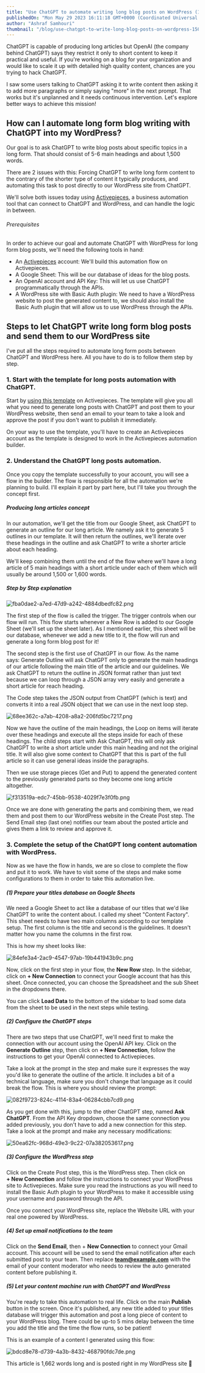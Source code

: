 ```yaml
---
title: "Use ChatGPT to automate writing long blog posts on WordPress (1,500+ words)"
publishedOn: "Mon May 29 2023 16:11:18 GMT+0000 (Coordinated Universal Time)"
author: "Ashraf Samhouri"
thumbnail: "/blog/use-chatgpt-to-write-long-blog-posts-on-wordpress-1500-words/thumbnail.png"
---
```


ChatGPT is capable of producing long articles but OpenAI (the company behind ChatGPT) says they restrict it only to short content to keep it practical and useful. If you're working on a blog for your organization and would like to scale it up with detailed high quality content, chances are you trying to hack ChatGPT.

I saw some users talking to ChatGPT asking it to write content then asking it to add more paragraphs or simply saying "more" in the next prompt. That works but it's unplanned and it needs continuous intervention. Let's explore better ways to achieve this mission!

How can I automate long form blog writing with ChatGPT into my WordPress?
-------------------------------------------------------------------------

Our goal is to ask ChatGPT to write blog posts about specific topics in a long form. That should consist of 5-6 main headings and about 1,500 words.

There are 2 issues with this: Forcing ChatGPT to write long form content to the contrary of the shorter type of content it typically produces, and automating this task to post directly to our WordPress site from ChatGPT.

We'll solve both issues today using [Activepieces](https://cloud.activepieces.com/sign-up), a business automation tool that can connect to ChatGPT and WordPress, and can handle the logic in between.

###### Prerequisites

In order to achieve our goal and automate ChatGPT with WordPress for long form blog posts, we'll need the following tools in hand:

*   An [Activepieces](https://cloud.activepieces.com/sign-up) account: We'll build this automation flow on Activepieces.
*   A Google Sheet: This will be our database of ideas for the blog posts.
*   An OpenAI account and API Key: This will let us use ChatGPT programmatically through the APIs.
*   A WordPress site with Basic Auth plugin: We need to have a WordPress website to post the generated content to, we should also install the Basic Auth plugin that will allow us to use WordPress through the APIs.

Steps to let ChatGPT write long form blog posts and send them to our WordPress site
-----------------------------------------------------------------------------------

I've put all the steps required to automate long form posts between ChatGPT and WordPress here. All you have to do is to follow them step by step.

### 1\. Start with the template for long posts automation with ChatGPT.

Start by [using this template](https://cloud.activepieces.com/templates/41Txbb9JfLbuhHYJOiNSE) on Activepieces. The template will give you all what you need to generate long posts with ChatGPT and post them to your WordPress website, then send an email to your team to take a look and approve the post if you don't want to publish it immediately.

On your way to use the template, you'll have to create an Activepieces account as the template is designed to work in the Activepieces automation builder.

### 2\. Understand the ChatGPT long posts automation.

Once you copy the template successfully to your account, you will see a flow in the builder. The flow is responsible for all the automation we're planning to build. I'll explain it part by part here, but I'll take you through the concept first.

##### Producing long articles concept

In our automation, we'll get the title from our Google Sheet, ask ChatGPT to generate an outline for our long article. We namely ask it to generate 5 outlines in our template. It will then return the outlines, we'll iterate over these headings in the outline and ask ChatGPT to write a shorter article about each heading.

We'll keep combining them until the end of the flow where we'll have a long article of 5 main headings with a short article under each of them which will usually be around 1,500 or 1,600 words.

##### Step by Step explanation

![fba0dae2-a7ed-47d9-a242-4884dbedfc82.png](/blog/use-chatgpt-to-write-long-blog-posts-on-wordpress-1500-words/images/fba0dae2-a7ed-47d9-a242-4884dbedfc82.png)

The first step of the flow is called the trigger. The trigger controls when our flow will run. This flow starts whenever a New Row is added to our Google Sheet (we'll set up the sheet later). As I mentioned earlier, this sheet will be our database, whenever we add a new title to it, the flow will run and generate a long form blog post for it!

The second step is the first use of ChatGPT in our flow. As the name says: Generate Outline will ask ChatGPT only to generate the main headings of our article following the main title of the article and our guidelines. We ask ChatGPT to return the outline in JSON format rather than just text because we can loop through a JSON array very easily and generate a short article for reach heading.

The Code step takes the JSON output from ChatGPT (which is text) and converts it into a real JSON object that we can use in the next loop step.

![68ee362c-a7ab-4208-a8a2-206fd5bc7217.png](/blog/use-chatgpt-to-write-long-blog-posts-on-wordpress-1500-words/images/68ee362c-a7ab-4208-a8a2-206fd5bc7217.png)

Now we have the outline of the main headings, the Loop on items will iterate over these headings and execute all the steps inside for each of these headings. The child steps start with Ask ChatGPT, this will only ask ChatGPT to write a short article under this main heading and not the original title. It will also give some context to ChatGPT that this is part of the full article so it can use general ideas inside the paragraphs.

Then we use storage pieces (Get and Put) to append the generated content to the previously generated parts so they become one long article altogether.

![f313519a-edc7-45bb-9538-4029f7e3f0fb.png](/blog/use-chatgpt-to-write-long-blog-posts-on-wordpress-1500-words/images/f313519a-edc7-45bb-9538-4029f7e3f0fb.png)

Once we are done with generating the parts and combining them, we read them and post them to our WordPress website in the Create Post step. The Send Email step (last one) notifies our team about the posted article and gives them a link to review and approve it.

### 3\. Complete the setup of the ChatGPT long content automation with WordPress.

Now as we have the flow in hands, we are so close to complete the flow and put it to work. We have to visit some of the steps and make some configurations to them in order to take this automation live.

##### (1) Prepare your titles database on Google Sheets

We need a Google Sheet to act like a database of our titles that we'd like ChatGPT to write the content about. I called my sheet "Content Factory". This sheet needs to have two main columns according to our template setup. The first column is the title and second is the guidelines. It doesn't matter how you name the columns in the first row.

This is how my sheet looks like:

![84efe3a4-2ac9-4547-97ab-19b441943b9c.png](/blog/use-chatgpt-to-write-long-blog-posts-on-wordpress-1500-words/images/84efe3a4-2ac9-4547-97ab-19b441943b9c.png)

Now, click on the first step in your flow, the **New Row** step. In the sidebar, click on **+ New Connection** to connect your Google account that has this sheet. Once connected, you can choose the Spreadsheet and the sub Sheet in the dropdowns there.

You can click **Load Data** to the bottom of the sidebar to load some data from the sheet to be used in the next steps while testing.

##### (2) Configure the ChatGPT steps

There are two steps that use ChatGPT, we'll need first to make the connection with our account using the OpenAI API key. Click on the **Generate Outline** step, then click on **+ New Connection**, follow the instructions to get your OpenAI connected to Activepieces.

Take a look at the prompt in the step and make sure it expresses the way you'd like to generate the outline of the article. It includes a bit of a technical language, make sure you don't change that language as it could break the flow. This is where you should review the prompt:

![082f9723-824c-4114-83a4-06284cbb7cd9.png](/blog/use-chatgpt-to-write-long-blog-posts-on-wordpress-1500-words/images/082f9723-824c-4114-83a4-06284cbb7cd9.png)

As you get done with this, jump to the other ChatGPT step, named **Ask ChatGPT**. From the API Key dropdown, choose the same connection you added previously, you don't have to add a new connection for this step. Take a look at the prompt and make any necessary modifications:

![50ea62fc-968d-49e3-9c22-07a382053617.png](/blog/use-chatgpt-to-write-long-blog-posts-on-wordpress-1500-words/images/50ea62fc-968d-49e3-9c22-07a382053617.png)

##### (3) Configure the WordPress step

Click on the Create Post step, this is the WordPress step. Then click on **+ New Connection** and follow the instructions to connect your WordPress site to Activepieces. Make sure you read the instructions as you will need to install the Basic Auth plugin to your WordPress to make it accessible using your username and password through the API.

Once you connect your WordPress site, replace the Website URL with your real one powered by WordPress.

##### (4) Set up email notifications to the team

Click on the **Send Email**, then + **New Connection** to connect your Gmail account. This account will be used to send the email notification after each submitted post to your team. Then replace **team@example.com** with the email of your content moderator who needs to review the auto generated content before publishing it.

##### (5) Let your content machine run with ChatGPT and WordPress

You're ready to take this automation to real life. Click on the main **Publish** button in the screen. Once it's published, any new title added to your titles database will trigger this automation and post a long piece of content to your WordPress blog. There could be up-to 5 mins delay between the time you add the title and the time the flow runs, so be patient!

This is an example of a content I generated using this flow:

![bdcd8e78-d739-4a3b-8432-468790fdc7de.png](/blog/use-chatgpt-to-write-long-blog-posts-on-wordpress-1500-words/images/bdcd8e78-d739-4a3b-8432-468790fdc7de.png)

This article is 1,662 words long and is posted right in my WordPress site 🎉

